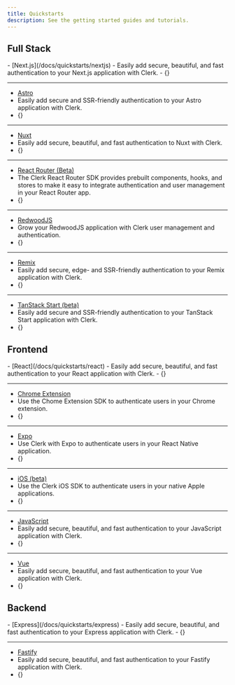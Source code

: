 ```yaml
---
title: Quickstarts
description: See the getting started guides and tutorials.
---
```


## Full Stack

<Cards>
  - [Next.js](/docs/quickstarts/nextjs)
  - Easily add secure, beautiful, and fast authentication to your Next.js application with Clerk.
  - {<Include src="_partials/icons/nextjs" />}

  ---

  - [Astro](/docs/quickstarts/astro)
  - Easily add secure and SSR-friendly authentication to your Astro application with Clerk.
  - {<Include src="_partials/icons/astro" />}

  ---

  - [Nuxt](/docs/quickstarts/nuxt)
  - Easily add secure, beautiful, and fast authentication to Nuxt with Clerk.
  - {<Include src="_partials/icons/nuxt" />}

  ---

  - [React Router (Beta)](/docs/quickstarts/react-router)
  - The Clerk React Router SDK provides prebuilt components, hooks, and stores to make it easy to integrate authentication and user management in your React Router app.
  - {<Include src="_partials/icons/react-router" />}

  ---

  - [RedwoodJS](/docs/references/redwood/overview)
  - Grow your RedwoodJS application with Clerk user management and authentication.
  - {<Include src="_partials/icons/redwood" />}

  ---

  - [Remix](/docs/quickstarts/remix)
  - Easily add secure, edge- and SSR-friendly authentication to your Remix application with Clerk.
  - {<Include src="_partials/icons/remix" />}

  ---

  - [TanStack Start (beta)](/docs/quickstarts/tanstack-start)
  - Easily add secure and SSR-friendly authentication to your TanStack Start application with Clerk.
  - {<Include src="_partials/icons/tanstack-start" />}
</Cards>

## Frontend

<Cards>
  - [React](/docs/quickstarts/react)
  - Easily add secure, beautiful, and fast authentication to your React application with Clerk.
  - {<Include src="_partials/icons/react" />}

  ---

  - [Chrome Extension](/docs/quickstarts/chrome-extension)
  - Use the Chome Extension SDK to authenticate users in your Chrome extension.
  - {<Include src="_partials/icons/chrome-extension" />}

  ---

  - [Expo](/docs/quickstarts/expo)
  - Use Clerk with Expo to authenticate users in your React Native application.
  - {<Include src="_partials/icons/expo" />}

  ---

  - [iOS (beta)](/docs/quickstarts/ios)
  - Use the Clerk iOS SDK to authenticate users in your native Apple applications.
  - {<Include src="_partials/icons/ios" />}

  ---

  - [JavaScript](/docs/quickstarts/javascript)
  - Easily add secure, beautiful, and fast authentication to your JavaScript application with Clerk.
  - {<Include src="_partials/icons/javascript" />}

  ---

  - [Vue](/docs/quickstarts/vue)
  - Easily add secure, beautiful, and fast authentication to your Vue application with Clerk.
  - {<Include src="_partials/icons/vue" />}
</Cards>

## Backend

<Cards>
  - [Express](/docs/quickstarts/express)
  - Easily add secure, beautiful, and fast authentication to your Express application with Clerk.
  - {<Include src="_partials/icons/express" />}

  ---

  - [Fastify](/docs/quickstarts/fastify)
  - Easily add secure, beautiful, and fast authentication to your Fastify application with Clerk.
  - {<Include src="_partials/icons/fastify" />}
</Cards>

<Include src="_partials/help" />

